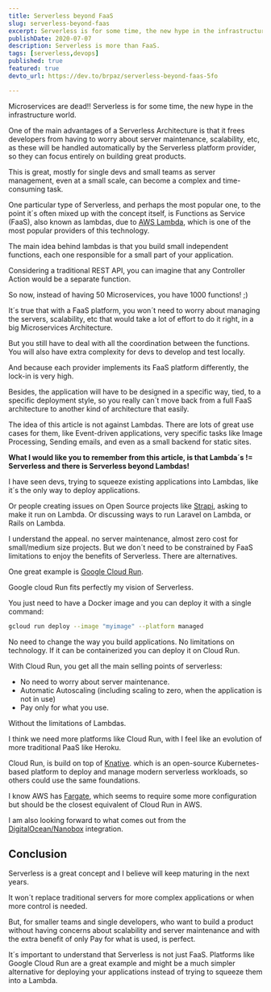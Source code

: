 ```yaml
---
title: Serverless beyond FaaS
slug: serverless-beyond-faas
excerpt: Serverless is for some time, the new hype in the infrastructure world. But it is offten confused with Lambdas. In this post I will show why Lambdas are only a sub part of Serverless.
publishDate: 2020-07-07
description: Serverless is more than FaaS.
tags: [serverless,devops]
published: true
featured: true
devto_url: https://dev.to/brpaz/serverless-beyond-faas-5fo

---
```


Microservices are dead!! Serverless is for some time, the new hype in the infrastructure world.

One of the main advantages of a Serverless Architecture is that it frees developers from having to worry about server maintenance, scalability, etc, as these will be handled automatically by the Serverless platform provider, so they can focus entirely on building great products.

This is great, mostly for single devs and small teams as server management, even at a small scale, can become a complex and time-consuming task.

One particular type of Serverless, and perhaps the most popular one, to the point it´s often mixed up with the concept itself, is Functions as Service (FaaS), also known as lambdas, due to [AWS Lambda](https://aws.amazon.com/lambda/), which is one of the most popular providers of this technology.

The main idea behind lambdas is that you build small independent functions, each one responsible for a small part of your application.

Considering a traditional REST API, you can imagine that any Controller Action would be a separate function.

<Picture src={img1} alt="Serverless Architecture evolution" />

So now, instead of having 50 Microservices, you have 1000 functions! ;)

<Picture src={img2} alt="Meme: Deploy all the functions!" />

It´s true that with a FaaS platform, you won´t need to worry about managing the servers, scalability, etc that would take a lot of effort to do it right, in a big Microservices Architecture.

But you still have to deal with all the coordination between  the functions.
You will also have extra complexity for devs to develop and test locally.

And because each provider implements its FaaS platform differently, the lock-in is very high.

Besides, the application will have to be designed in a specific way, tied, to a specific deployment style, so you really can´t move back from a full FaaS architecture to another kind of architecture that easily.

The idea of this article is not against Lambdas. There are lots of great use cases for them, like Event-driven applications, very specific tasks like Image Processing, Sending emails, and even as a small backend for static sites.

**What I would like you to remember from this article, is that Lambda´s != Serverless and there is Serverless beyond Lambdas!**

I have seen devs, trying to squeeze existing applications into Lambdas, like it´s the only way to deploy applications.

Or people creating issues on Open Source projects like [Strapi](https://strapi.io/), asking to make it run on Lambda. Or discussing ways to run Laravel on Lambda, or Rails on Lambda.

I understand the appeal. no server maintenance, almost zero cost for small/medium size projects. But we don´t need to be constrained by FaaS limitations to enjoy the benefits of Serverless. There are alternatives.

One great example is [Google Cloud Run](https://cloud.google.com/run).

Google cloud Run fits perfectly my vision of Serverless.

You just need to have a Docker image and you can deploy it with a single command:

```bash
gcloud run deploy --image "myimage" --platform managed
```

No need to change the way you build applications. No limitations on technology. If it can be containerized you can deploy it on Cloud Run.

With Cloud Run, you get all the main selling points of serverless:

* No need to worry about server maintenance.
* Automatic Autoscaling (including scaling to zero, when the application is not in use)
* Pay only for what you use.

Without the limitations of Lambdas.

I think we need more platforms like Cloud Run, with I feel like an evolution of more traditional PaaS like Heroku.

Cloud Run, is build on top of [Knative](https://knative.dev/). which is an open-source Kubernetes-based platform to deploy and manage modern serverless workloads, so others could use the same foundations.

I know AWS has [Fargate](https://aws.amazon.com/fargate/), which seems to require some more configuration but should be the closest equivalent of Cloud Run in AWS.

I am also looking forward to what comes out from the [DigitalOcean/Nanobox](https://www.digitalocean.com/nanobox/) integration.

## Conclusion

Serverless is a great concept and I believe will keep maturing in the next years.

It won´t replace traditional servers for more complex applications or when more control is needed.

But, for smaller teams and single developers, who want to build a product without having concerns about scalability and server maintenance and with the extra benefit of only Pay for what is used, is perfect.

It´s important to understand that Serverless is not just FaaS. Platforms like Google Cloud Run are a great example and might be a much simpler alternative for deploying your applications instead of trying to squeeze them into a Lambda.
